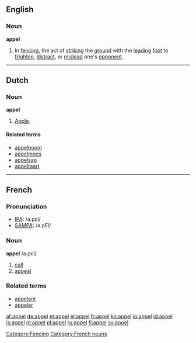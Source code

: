 {{see|appèl}}

==English==

===Noun===
'''appel'''

# In [[fencing]], the act of [[strike|striking]] the [[ground]] with the [[lead]]ing [[foot]] to [[frighten]], [[distract]], or [[mislead]] one's [[opponent]].
[[Category:Fencing]]

----
==Dutch==

===Noun===
{{nl-noun-2p|appels|appelen|appeltje}}
'''appel''' {{m}}
# [[apple|Apple]].

====Related terms====
* [[appelboom]]
* [[appelmoes]]
* [[appelsap]]
* [[appeltaart]]

----

==French==

===Pronunciation===
*[[w:IPA|IPA]]: /a.pɛl/
*[[w:SAMPA|SAMPA]]: /a.pEl/

===Noun===
'''appel''' /a.pɛl/ {{m}}
# [[call]]
# [[appeal]]

===Related terms===
* [[appelant]]
* [[appeler]]

[[Category:French nouns]]

[[af:appel]]
[[de:appel]]
[[et:appel]]
[[el:appel]]
[[fr:appel]]
[[ko:appel]]
[[io:appel]]
[[id:appel]]
[[is:appel]]
[[nl:appel]]
[[pl:appel]]
[[ru:appel]]
[[fi:appel]]
[[sv:appel]]